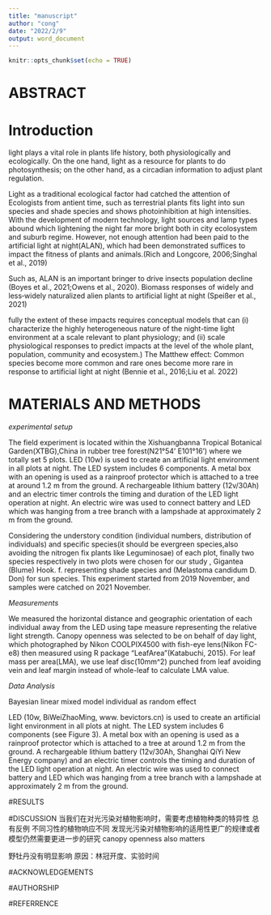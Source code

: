 ```yaml
---
title: "manuscript"
author: "cong"
date: "2022/2/9"
output: word_document
---
```


```r
knitr::opts_chunk$set(echo = TRUE)
```

# ABSTRACT


# Introduction

light plays a vital role in plants life history, both physiologically and ecologically.
On the one hand, light as a resource for plants to do photosynthesis; on the other hand, as a circadian information to adjust plant regulation.

Light as a traditional ecological factor had catched the attention of Ecologists from antient time, such as terrestrial plants fits light into sun species and shade species and shows photoinhibition at high intensities.
With the development of modern technology, light sources and lamp types abound which lightening the night far more bright both in city ecolosystem and suburb regime.
However, not enough attention had been paid to the artificial light at night(ALAN), which had been demonstrated suffices to impact the fitness of plants and animals.(Rich and Longcore, 2006;Singhal et al., 2019)

Such as, ALAN is an important bringer to drive insects population decline  (Boyes et al., 2021;Owens et al., 2020).
Biomass responses of widely and less‐widely naturalized alien plants to artificial light at night
(Speißer et al., 2021)

fully the extent of these impacts requires conceptual models that can (i) characterize the highly
heterogeneous nature of the night-time light environment at a scale relevant to plant physiology; and
(ii) scale physiological responses to predict impacts at the level of the whole plant, population, community
and ecosystem.)
The Matthew effect: Common species become more common and rare ones become more rare in response to artificial light at night
(Bennie et al., 2016;Liu et al. 2022)




# MATERIALS AND METHODS

*experimental setup*

The field experiment is located within the Xishuangbanna Tropical Botanical Garden(XTBG),China in rubber tree forest(N21°54' E101°16') where we totally set 5 plots.
LED (10w) is used to create an artificial light environment in all plots at night. The LED system includes 6 components. 
A metal box with an opening is used as a rainproof protector which is attached to a tree at around 1.2 m from the ground. 
A rechargeable lithium battery (12v/30Ah) and an electric timer controls the timing and duration of the LED light operation at night.
An electric wire was used to connect battery and LED which was hanging from a tree branch with a lampshade at approximately 2 m from the ground. 

Considering the understory condition (individual numbers, distribution of individuals) and specific species(it should be evergreen species,also avoiding the nitrogen fix plants like Leguminosae) of each plot, finally two species respectively in two plots were chosen for our study , Gigantea (Blume) Hook. f. representing shade species and (Melastoma candidum D. Don) for sun species.
This experiment started from 2019 November, and samples were catched on 2021 November.

*Measurements*

We measured the horizontal distance and geographic orientation of each individual away from the LED using tape measure representing the relative light strength.
Canopy openness was selected to be on behalf of day light, which photographed by Nikon COOLPIX4500 with fish-eye lens(Nikon FC-e8) then measured using R package "LeafArea"(Katabuchi, 2015).
For leaf mass per area(LMA), we use leaf disc(10mm^2) punched from leaf avoiding vein and leaf margin instead of whole-leaf to calculate LMA value.


*Data Analysis*

Bayesian linear mixed model
individual as random effect









LED (10w, BiWeiZhaoMing, www. bevictors.cn) is used to create an artificial light environment in all plots at night. The LED system includes 6 components (see Figure 3). A metal box with an opening is used as a rainproof protector which is attached to a tree at around 1.2 m from the ground. A rechargeable lithium battery (12v/30Ah, Shanghai QiYi New Energy company) and an electric timer controls the timing and duration of the LED light operation at night. An electric wire was used to connect battery and LED which was hanging from a tree branch with a lampshade at approximately 2 m from the ground.


#RESULTS



#DISCUSSION
当我们在对光污染对植物影响时，需要考虑植物种类的特异性
总有反例  不同习性的植物响应不同
发现光污染对植物影响的适用性更广的规律或者模型仍然需要更进一步的研究
canopy openness also matters 

野牡丹没有明显影响 原因：林冠开度、实验时间


#ACKNOWLEDGEMENTS



#AUTHORSHIP



#REFERRENCE




